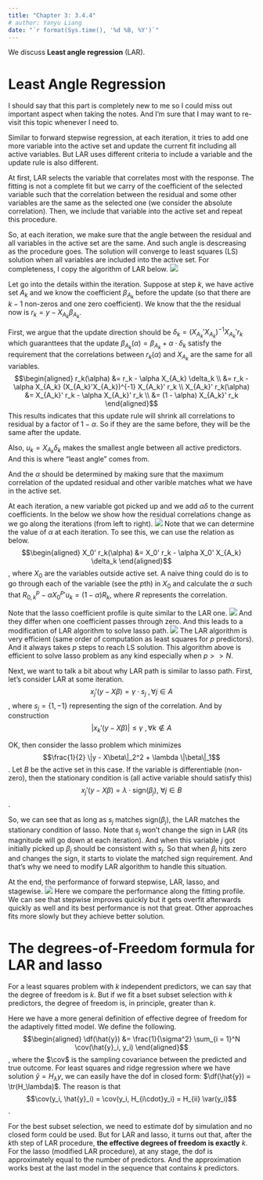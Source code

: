 ```yaml
---
title: "Chapter 3: 3.4.4"
# author: Yanyu Liang
date: "`r format(Sys.time(), '%d %B, %Y')`"
---
```


$$
\newcommand{\epe}{\text{EPE}}
\newcommand{\E}{\text{E}}
\newcommand{\mse}{\text{MSE}}
\newcommand{\tdata}{\mathcal{T}}
\newcommand{\bias}{\text{Bias}}
\newcommand{\var}{\text{Var}}
\newcommand{\cov}{\text{Cov}}
\newcommand{\rss}{\text{RSS}}
\newcommand{\tr}{\text{tr}}
\newcommand{\ridge}{\text{ridge}}
\newcommand{\lasso}{\text{lasso}}
\newcommand{\ls}{\text{ls}}
\newcommand{\tr}{\text{tr}}
\newcommand{\df}{\text{df}}
$$

We discuss **Least angle regression** (LAR).

# Least Angle Regression

I should say that this part is completely new to me so I could miss out important aspect when taking the notes. 
And I'm sure that I may want to re-visit this topic whenever I need to.

Similar to forward stepwise regression, at each iteration, it tries to add one more variable into the active set and update the current fit including all active variables. But LAR uses different criteria to include a variable and the update rule is also different.

At first, LAR selects the variable that correlates most with the response. 
The fitting is not a complete fit but we carry of the coefficient of the selected variable such that the correlation between the residual and some other variables are the same as the selected one (we consider the absolute correlation). 
Then, we include that variable into the active set and repeat this procedure.

So, at each iteration, we make sure that the angle between the residual and all variables in the active set are the same. And such angle is descreasing as the procedure goes.
The solution will converge to least squares (LS) solution when all variables are included into the active set.
For completeness, I copy the algorithm of LAR below.
![](../figures/lar_algo.png)

Let go into the details within the iteration. 
Suppose at step $k$, we have active set $A_k$ and we know the coefficient $\beta_{A_k}$ before the update (so that there are $k - 1$ non-zeros and one zero coefficient).
We know that the the residual now is $r_k = y - X_{A_k} \beta_{A_k}$. 

First, we argue that the update direction should be $\delta_k = (X_{A_k}'X_{A_k})^{-1} X_{A_k}' r_k$ which guaranttees that the update $\beta_{A_k}(\alpha) = \beta_{A_k} + \alpha \cdot \delta_k$ satisfy the requirement that the correlations between $r_k(\alpha)$ and $X_{A_k}$ are the same for all variables. 
$$\begin{aligned}
  r_k(\alpha) &= r_k - \alpha X_{A_k} \delta_k \\
  &= r_k - \alpha X_{A_k} (X_{A_k}'X_{A_k})^{-1} X_{A_k}' r_k \\
  X_{A_k}' r_k(\alpha) &= X_{A_k}' r_k - \alpha X_{A_k}' r_k \\
  &= (1 - \alpha) X_{A_k}' r_k
\end{aligned}$$
This results indicates that this update rule will shrink all correlations to residual by a factor of $1 - \alpha$. So if they are the same before, they will be the same after the update.

Also, $u_k = X_{A_k} \delta_k$ makes the smallest angle between all active predictors. And this is where "least angle" comes from.

And the $\alpha$ should be determined by making sure that the maximum correlation of the updated residual and other varible matches what we have in the active set.

At each iteration, a new variable got picked up and we add $\alpha \delta$ to the current coefficients. In the below we show how the residual correlations change as we go along the iterations (from left to right).
![](../figures/lar_path.png)
Note that we can determine the value of $\alpha$ at each iteration. 
To see this, we can use the relation as below.
$$\begin{aligned}
  X_0' r_k(\alpha) &= X_0' r_k - \alpha X_0' X_{A_k} \delta_k
\end{aligned}$$
, where $X_0$ are the variables outside active set.
A naive thing could do is to go through each of the variable (see the $p$th) in $X_0$ and calculate the $\alpha$ such that $R_{0, k}^p - \alpha X_0^p' u_k = (1 - \alpha) R_k$, where $R$ represents the correlation.

Note that the lasso coefficient profile is quite similar to the LAR one.
![](../figures/lar_lasso.png)
And they differ when one coefficient passes through zero.
And this leads to a modification of LAR algorithm to solve lasso path.
![](../figures/lar_lasso_algo.png)
The LAR algorithm is very efficient (same order of computation as least squares for $p$ predictors). And it always takes $p$ steps to reach LS solution. This algorithm above is efficient to solve lasso problem as any kind especially when $p >> N$.

Next, we want to talk a bit about why LAR path is similar to lasso path. 
First, let's consider LAR at some iteration. 
$$x_j' (y - X\beta) = \gamma \cdot s_j~, \forall j \in A$$
, where $s_j = \{1, -1\}$ representing the sign of the correlation. And by construction 
$$|x_k' (y - X\beta)| \le \gamma ~,\forall k \notin A$$ 

OK, then consider the lasso problem which minimizes $$\frac{1}{2} \|y - X\beta\|_2^2 + \lambda \|\beta\|_1$$.
Let $B$ be the active set in this case. If the variable is differentiable (non-zero), then the stationary condition is (all active variable should satisfy this) $$x_j' (y - X\beta) = \lambda \cdot \text{sign}(\beta_j),~\forall j \in B$$.

So, we can see that as long as $s_j$ matches $\text{sign}(\beta_j)$, the LAR matches the stationary condition of lasso.
Note that $s_j$ won't change the sign in LAR (its magnitude will go down at each iteration). 
And when this variable $j$ got initially picked up $\beta_j$ should be consistent with $s_j$.
So that when $\beta_j$ hits zero and changes the sign, it starts to violate the matched sign requirement. And that's why we need to modify LAR algorithm to handle this situation.

At the end, the performance of forward stepwise, LAR, lasso, and stagewise.
![](../figures/lar_compare.png)
Here we compare the performance along the fitting profile. 
We can see that stepwise improves quickly but it gets overfit afterwards quickly as well and its best performance is not that great. 
Other approaches fits more slowly but they achieve better solution.

# The degrees-of-Freedom formula for LAR and lasso

For a least squares problem with $k$ independent predictors, we can say that the degree of freedom is $k$. 
But if we fit a bset subset selection with $k$ predictors, the degree of freedom is, in principle, greater than $k$.

Here we have a more general definition of effective degree of freedom for the adaptively fitted model.
We define the following.
$$\begin{aligned}
  \df(\hat{y}) &= \frac{1}{\sigma^2} \sum_{i = 1}^N \cov(\hat{y}_i, y_i)
\end{aligned}$$
, where the $\cov$ is the sampling covariance between the predicted and true outcome.
For least squares and ridge regression where we have solution $\hat{y} = H_\lambda y$, we can easily have the dof in closed form: $\df(\hat{y}) = \tr(H_\lambda)$.
The reason is that $$\cov(y_i, \hat{y}_i) = \cov(y_i, H_{i\cdot}y_i) = H_{ii} \var(y_i)$$. 

For the best subset selection, we need to estimate dof by simulation and no closed form could be used.
But for LAR and lasso, it turns out that, after the $k$th step of LAR procedure, **the effective degrees of freedom is exactly** $k$.
For the lasso (modified LAR procedure), at any stage, the dof is approximately equal to the number of predictors. And the approximation works best at the last model in the sequence that contains $k$ predictors. 

